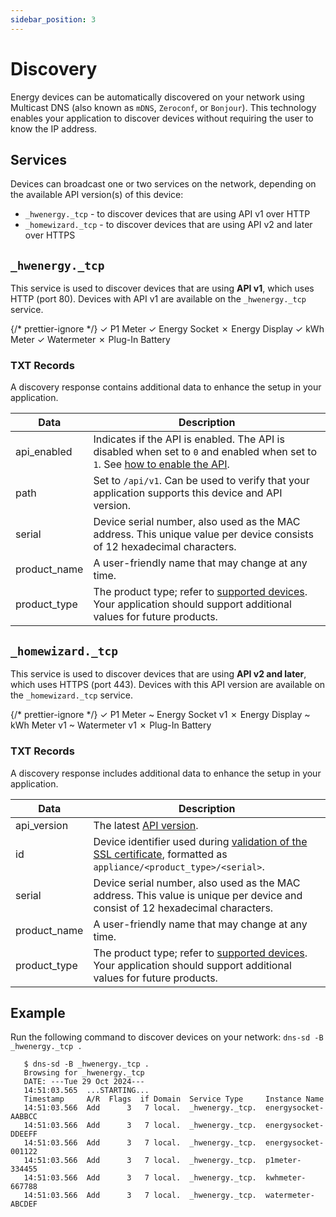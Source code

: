 ```yaml
---
sidebar_position: 3
---
```



# Discovery

Energy devices can be automatically discovered on your network using <Link to="https://datatracker.ietf.org/doc/html/rfc6762">Multicast DNS</Link> (also known as `mDNS`, `Zeroconf`, or `Bonjour`). This technology enables your application to discover devices without requiring the user to know the IP address.

## Services

Devices can broadcast one or two services on the network, depending on the available API version(s) of this device:

-   `_hwenergy._tcp` - to discover devices that are using API v1 over HTTP
-   `_homewizard._tcp` - to discover devices that are using API v2 and later over HTTPS

## `_hwenergy._tcp`

This service is used to discover devices that are using **API v1**, which uses HTTP (port 80). Devices with API v1 are available on the `_hwenergy._tcp` service.

{/* prettier-ignore */}
<Badge color='hw-green'>✓ P1 Meter</Badge>
<Badge color='hw-green'>✓ Energy Socket</Badge>
<Badge color='hw-red'>✗ Energy Display</Badge>
<Badge color='hw-green'>✓ kWh Meter</Badge>
<Badge color='hw-green'>✓ Watermeter</Badge>
<Badge color='hw-red'>✗ Plug-In Battery</Badge>

### TXT Records

A discovery response contains additional data to enhance the setup in your application.

| Data         | Description                                                                                                                                                                |
| ------------ | -------------------------------------------------------------------------------------------------------------------------------------------------------------------------- |
| api_enabled  | Indicates if the API is enabled. The API is disabled when set to `0` and enabled when set to `1`. See [how to enable the API](/docs/getting-started.mdx#enabling-the-api). |
| path         | Set to `/api/v1`. Can be used to verify that your application supports this device and API version.                                                                        |
| serial       | Device serial number, also used as the MAC address. This unique value per device consists of 12 hexadecimal characters.                                                    |
| product_name | A user-friendly name that may change at any time.                                                                                                                          |
| product_type | The product type; refer to [supported devices](/docs/getting-started#supported-devices). Your application should support additional values for future products.            |

## `_homewizard._tcp`

This service is used to discover devices that are using **API v2 and later**, which uses HTTPS (port 443). Devices with this API version are available on the `_homewizard._tcp` service.

{/* prettier-ignore */}
<Badge color='hw-green'>✓ P1 Meter</Badge>
<Badge color='hw-orange'>~ Energy Socket <BadgeDetail href="#api-v1-_hwenergy_tcp">v1</BadgeDetail></Badge>
<Badge color='hw-red'>✗ Energy Display</Badge>
<Badge color='hw-orange'>~ kWh Meter <BadgeDetail href="#api-v1-_hwenergy_tcp">v1</BadgeDetail></Badge>
<Badge color='hw-orange'>~ Watermeter <BadgeDetail href="#api-v1-_hwenergy_tcp">v1</BadgeDetail></Badge>
<Badge color='hw-red'>✗ Plug-In Battery</Badge>

### TXT Records

A discovery response includes additional data to enhance the setup in your application.

| Data         | Description                                                                                                                                                     |
| ------------ | --------------------------------------------------------------------------------------------------------------------------------------------------------------- |
| api_version  | The latest [API version](/docs/versioning).                                                                                                                     |
| id           | Device identifier used during [validation of the SSL certificate](/docs/v2/authentication#https), formatted as `appliance/<product_type>/<serial>`.             |
| serial       | Device serial number, also used as the MAC address. This value is unique per device and consist of 12 hexadecimal characters.                                   |
| product_name | A user-friendly name that may change at any time.                                                                                                               |
| product_type | The product type; refer to [supported devices](/docs/getting-started#supported-devices). Your application should support additional values for future products. |

## Example

Run the following command to discover devices on your network: `dns-sd -B _hwenergy._tcp .`

```
   $ dns-sd -B _hwenergy._tcp .
   Browsing for _hwenergy._tcp
   DATE: ---Tue 29 Oct 2024---
   14:51:03.565  ...STARTING...
   Timestamp     A/R  Flags  if Domain  Service Type     Instance Name
   14:51:03.566  Add      3   7 local.  _hwenergy._tcp.  energysocket-AABBCC
   14:51:03.566  Add      3   7 local.  _hwenergy._tcp.  energysocket-DDEEFF
   14:51:03.566  Add      3   7 local.  _hwenergy._tcp.  energysocket-001122
   14:51:03.566  Add      3   7 local.  _hwenergy._tcp.  p1meter-334455
   14:51:03.566  Add      3   7 local.  _hwenergy._tcp.  kwhmeter-667788
   14:51:03.566  Add      3   7 local.  _hwenergy._tcp.  watermeter-ABCDEF
```
